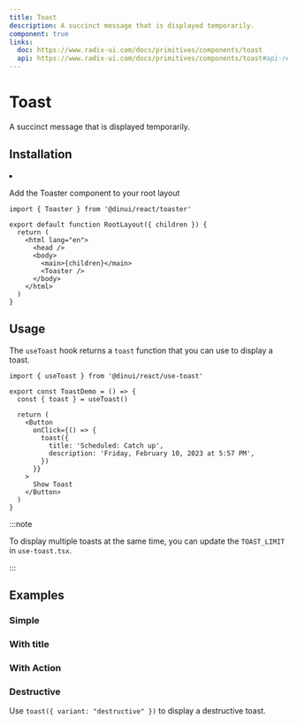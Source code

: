 ```yaml
---
title: Toast
description: A succinct message that is displayed temporarily.
component: true
links:
  doc: https://www.radix-ui.com/docs/primitives/components/toast
  api: https://www.radix-ui.com/docs/primitives/components/toast#api-reference
---
```



<Toaster client:idle />

# Toast

A succinct message that is displayed temporarily.


<Example path="ui/toast-demo" />

## Installation


<InstallationGuide path="ui/toast">
<li>
<p>Add the Toaster component to your root layout</p>

```tsx
import { Toaster } from '@dinui/react/toaster'

export default function RootLayout({ children }) {
  return (
    <html lang="en">
      <head />
      <body>
        <main>{children}</main>
        <Toaster />
      </body>
    </html>
  )
}
```

</li>
</InstallationGuide>

## Usage

The `useToast` hook returns a `toast` function that you can use to display a toast.

```tsx
import { useToast } from '@dinui/react/use-toast'
```

```tsx {2,7-10}
export const ToastDemo = () => {
  const { toast } = useToast()

  return (
    <Button
      onClick={() => {
        toast({
          title: 'Scheduled: Catch up',
          description: 'Friday, February 10, 2023 at 5:57 PM',
        })
      }}
    >
      Show Toast
    </Button>
  )
}
```

:::note

To display multiple toasts at the same time, you can update the `TOAST_LIMIT` in `use-toast.tsx`.

:::

## Examples

### Simple

<Example path="ui/toast-simple" />

### With title

<Example path="ui/toast-with-title" />

### With Action

<Example path="ui/toast-with-action" />

### Destructive

Use `toast({ variant: "destructive" })` to display a destructive toast.

<Example path="ui/toast-destructive" />
